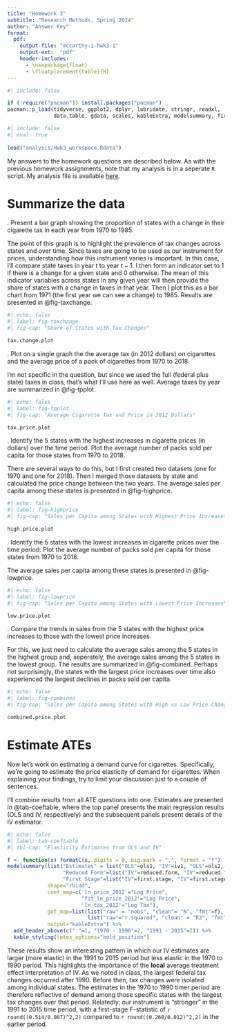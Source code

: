 ```yaml
---
title: "Homework 3"
subtitle: "Research Methods, Spring 2024"
author: "Answer Key"
format:
  pdf:
    output-file: "mccarthy-i-hwk3-1"
    output-ext:  "pdf"
    header-includes:
      - \usepackage{float}
      - \floatplacement{table}{H}
---
```


```r
#| include: false

if (!require("pacman")) install.packages("pacman")
pacman::p_load(tidyverse, ggplot2, dplyr, lubridate, stringr, readxl, 
               data.table, gdata, scales, kableExtra, modelsummary, fixest)
```


```r
#| include: false
#| eval: true
 
load("analysis/Hwk3_workspace.Rdata")
```


My answers to the homework questions are described below. As with the previous homework assignments, note that my analysis is in a seperate `R` script. My analysis file is available [here](analysis/hwk3-analysis.R). 

# Summarize the data

\vspace{.2in}
\noindent 1. Present a bar graph showing the proportion of states with a change in their cigarette tax in each year from 1970 to 1985.


The point of this graph is to highlight the prevalence of tax changes across states and over time. Since taxes are going to be used as our instrument for prices, understanding how this instrument varies is important. In this case, I'll compare state taxes in year $t$ to year $t-1$. I then form an indicator set to 1 if there is a change for a given state and 0 otherwise. The mean of this indicator variables across states in any given year will then provide the share of states with a change in taxes in that year. Then I plot this as a bar chart from 1971 (the first year we can see a change) to 1985. Results are presented in @fig-taxchange.

```r
#| echo: false
#| label: fig-taxchange
#| fig-cap: "Share of States with Tax Changes"

tax.change.plot
```


\newpage
\noindent 2. Plot on a single graph the the average tax (in 2012 dollars) on cigarettes and the average price of a pack of cigarettes from 1970 to 2018.

I'm not specific in the question, but since we used the full (federal plus state) taxes in class, that's what I'll use here as well. Average taxes by year are summarized in @fig-tpplot.

```r
#| echo: false
#| label: fig-tpplot
#| fig-cap: "Average Cigarette Tax and Price in 2012 Dollars"

tax.price.plot
```


\newpage
\noindent 3. Identify the 5 states with the highest increases in cigarette prices (in dollars) over the time period. Plot the average number of packs sold per capita for those states from 1970 to 2018.


There are several ways to do this, but I first created two datasets (one for 1970 and one for 2018). Then I merged those datasets by state and calculated the price change between the two years. The average sales per capita among these states is presented in @fig-highprice.

```r
#| echo: false
#| label: fig-highprice
#| fig-cap: "Sales per Capita among States with Highest Price Increases"

high.price.plot
```


\newpage
\noindent 4. Identify the 5 states with the lowest increases in cigarette prices over the time period. Plot the average number of packs sold per capita for those states from 1970 to 2018. 

The average sales per capita among these states is presented in @fig-lowprice.

```r
#| echo: false
#| label: fig-lowprice
#| fig-cap: "Sales per Capita among States with Lowest Price Increases"

low.price.plot
```

\newpage
\noindent 5. Compare the trends in sales from the 5 states with the highest price increases to those with the lowest price increases.

For this, we just need to calculate the average sales among the 5 states in the highest group and, seperately, the average sales among the 5 states in the lowest group. The results are summarized in @fig-combined. Perhaps not surprisingly, the states with the largest price increases over time also experienced the largest declines in packs sold per capita.

```r
#| echo: false
#| label: fig-combined
#| fig-cap: "Sales per Capita among States with High vs Low Price Changes"

combined.price.plot
```


\newpage
# Estimate ATEs
Now let's work on estimating a demand curve for cigarettes. Specifically, we're going to estimate the price elasticity of demand for cigarettes. When explaining your findings, try to limit your discussion just to a couple of sentences.

\vspace{.2in}  
I'll combine results from all ATE questions into one. Estimates are presented in @tab-coeftable, where the top panel presents the main regression results (OLS and IV, respectively) and the subsequent panels present details of the IV estimator. 

```r
#| echo: false
#| label: tab-coeftable
#| tbl-cap: "Elasticity Estimates from OLS and IV"

f <- function(x) formatC(x, digits = 0, big.mark = ",", format = "f")
modelsummary(list("Estimates" = list("OLS"=ols1, "IV"=iv1, "OLS"=ols2, "IV"=iv2),
                  "Reduced Form"=list("IV"=reduced.form, "IV"=reduced.form2),
                  "First Stage"=list("IV"=first.stage, "IV"=first.stage2)),
             shape="rbind",
             coef_map=c('ln_price_2012'="Log Price",
                        'fit_ln_price_2012'="Log Price",
                        'ln_tax_2012'="Log Tax"),
             gof_map=list(list("raw" = "nobs", "clean"= "N", "fmt"=f),
                          list("raw"="r.squared", "clean" = "R2", "fmt"=2)),
             output="kableExtra") %>%
  add_header_above(c(" "=1, "1970 - 1990"=2, "1991 - 2015"=2)) %>%
  kable_styling(latex_options="hold_position")
```

These results show an interesting pattern in which our IV estimates are larger (more elastic) in the 1991 to 2015 period but less elastic in the 1970 to 1990 period. This highlights the importance of the **local** average treatment effect interpretation of IV. As we noted in class, the largest federal tax changes occurred after 1990. Before then, tax changes were isolated among individual states. The estimates in the 1970 to 1990 timer period are therefore reflective of demand among those specific states with the largest tax changes over that period. Relatedly, our instrument is "stronger" in the 1991 to 2015 time period, with a first-stage F-statistic of `r round((0.514/0.007)^2,2)` compared to `r round((0.260/0.012)^2,2)` in the earlier period.

